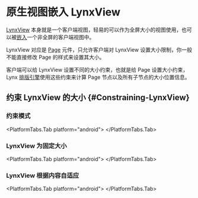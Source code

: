 
# 原生视图嵌入 LynxView

[LynxView](guide/spec#lynxview) 本身就是一个客户端视图，轻易的可以作为全屏大小的视图使用，也可以被[嵌入](guide/spec#embedded)一个非全屏的客户端视图中。

LynxView 对应是 [Page](/api/elements/built-in/page) 元件，只允许客户端对 LynxView 设置大小限制，你一般不能直接修改 Page 的样式来设置其大小。

客户端可以给 LynxView 设置不同的大小约束，也就是给 Page 设置大小约束，Lynx [排版引擎](guide/spec#starlight)使用这些约束来计算 Page 节点以及所有子节点的大小位置信息。

## 约束 LynxView 的大小 \{#Constraining-LynxView}

### 约束模式

<PlatformTabs hashKey="platform">
<PlatformTabs.Tab platform="ios">
<ModeiOS />
</PlatformTabs.Tab>

<PlatformTabs.Tab platform="android">
  <ModeAndroid />
</PlatformTabs.Tab>

</PlatformTabs>

### LynxView 为固定大小


<PlatformTabs hashKey="platform">
<PlatformTabs.Tab platform="ios">
<FixediOS />
</PlatformTabs.Tab>

<PlatformTabs.Tab platform="android">
  <FixedAndroid />
</PlatformTabs.Tab>

</PlatformTabs>

### LynxView 根据内容自适应


<PlatformTabs hashKey="platform">
<PlatformTabs.Tab platform="ios">
<FlexiOS />
</PlatformTabs.Tab>

<PlatformTabs.Tab platform="android">
  <FlexAndroid />
</PlatformTabs.Tab>

</PlatformTabs>
